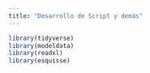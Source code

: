 ```yaml
---
title: "Desarrollo de Script y demás"
---
```


```r
library(tidyverse)
library(modeldata)
library(readxl)
library(esquisse)
```

